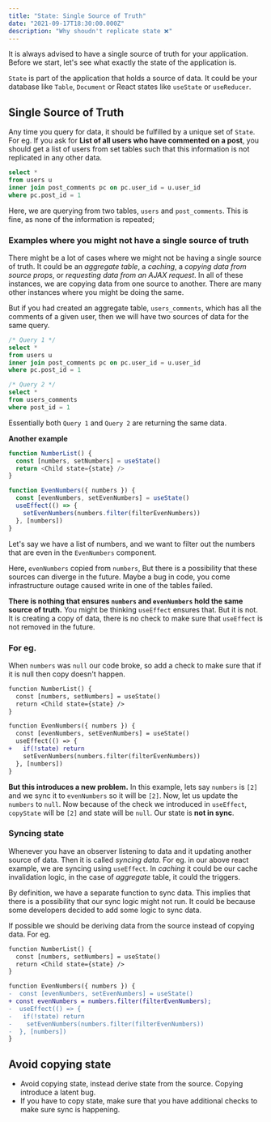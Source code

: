 ```yaml
---
title: "State: Single Source of Truth"
date: "2021-09-17T18:30:00.000Z"
description: "Why shoudn't replicate state ❌"
---
```


It is always advised to have a single source of truth for your application.
Before we start, let's see what exactly the state of the application is.

`State` is part of the application that holds a source of data. It could be your
database like `Table`, `Document` or React states like `useState` or
`useReducer`.

## Single Source of Truth

Any time you query for data, it should be fulfilled by a unique set of `State`.
For eg. If you ask for **List of all users who have commented on a post**, you
should get a list of users from set tables such that this information is not
replicated in any other data.

```sql
select *
from users u
inner join post_comments pc on pc.user_id = u.user_id
where pc.post_id = 1
```

Here, we are querying from two tables, `users` and `post_comments`. This is
fine, as none of the information is repeated;

### Examples where you might not have a single source of truth

There might be a lot of cases where we might not be having a single source of
truth. It could be an _aggregate table_, a _caching_, a _copying data from
source props_, or _requesting data from an AJAX request_. In all of these
instances, we are copying data from one source to another. There are many other
instances where you might be doing the same.

But if you had created an aggregate table, `users_comments`, which has all the
comments of a given user, then we will have two sources of data for the same
query.

```sql
/* Query 1 */
select *
from users u
inner join post_comments pc on pc.user_id = u.user_id
where pc.post_id = 1

/* Query 2 */
select *
from users_comments
where post_id = 1
```

Essentially both `Query 1` and `Query 2` are returning the same data.

**Another example**

```js
function NumberList() {
  const [numbers, setNumbers] = useState()
  return <Child state={state} />
}

function EvenNumbers({ numbers }) {
  const [evenNumbers, setEvenNumbers] = useState()
  useEffect(() => {
    setEvenNumbers(numbers.filter(filterEvenNumbers))
  }, [numbers])
}
```

Let's say we have a list of numbers, and we want to filter out the numbers that
are even in the `EvenNumbers` component.

Here, `evenNumbers` copied from `numbers`, But there is a possibility that these
sources can diverge in the future. Maybe a bug in code, you come infrastructure
outage caused write in one of the tables failed.

**There is nothing that ensures `numbers` and `evenNumbers` hold the same source
of truth.** You might be thinking `useEffect` ensures that. But it is not. It is
creating a copy of data, there is no check to make sure that `useEffect` is not
removed in the future.

### For eg.

When `numbers` was `null` our code broke, so add a check to make sure that if it
is null then copy doesn't happen.

```diff
function NumberList() {
  const [numbers, setNumbers] = useState()
  return <Child state={state} />
}

function EvenNumbers({ numbers }) {
  const [evenNumbers, setEvenNumbers] = useState()
  useEffect(() => {
+   if(!state) return
    setEvenNumbers(numbers.filter(filterEvenNumbers))
  }, [numbers])
}
```

**But this introduces a new problem.** In this example, lets say `numbers` is
`[2]` and we sync it to `evenNumbers` so it will be `[2]`. Now, let us update
the `numbers` to `null`. Now because of the check we introduced in `useEffect`,
`copyState` will be `[2]` and state will be `null`. Our state is **not in
sync**.

### Syncing state

Whenever you have an observer listening to data and it updating another source
of data. Then it is called _syncing data_. For eg. in our above react example,
we are syncing using `useEffect`. In _caching_ it could be our cache
invalidation logic, in the case of _aggregate_ table, it could the triggers.

By definition, we have a separate function to sync data. This implies that there
is a possibility that our sync logic might not run. It could be because some
developers decided to add some logic to sync data.

If possible we should be deriving data from the source instead of copying data.
For eg.

```diff
function NumberList() {
  const [numbers, setNumbers] = useState()
  return <Child state={state} />
}

function EvenNumbers({ numbers }) {
-  const [evenNumbers, setEvenNumbers] = useState()
+ const evenNumbers = numbers.filter(filterEvenNumbers);
-  useEffect(() => {
-   if(!state) return
-    setEvenNumbers(numbers.filter(filterEvenNumbers))
-  }, [numbers])
}
```

## Avoid copying state

- Avoid copying state, instead derive state from the source. Copying introduce a
  latent bug.
- If you have to copy state, make sure that you have additional checks to make
  sure sync is happening.
